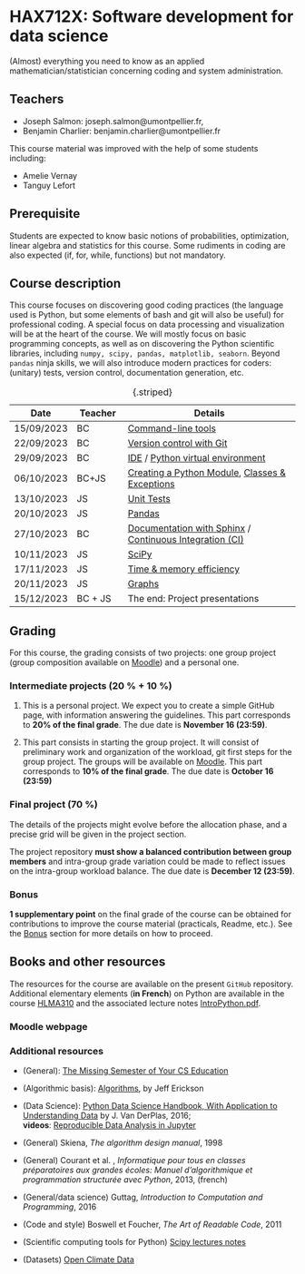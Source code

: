 # HAX712X: Software development for data science

(Almost) everything you need to know as an applied mathematician/statistician concerning coding and system administration.

## Teachers

- Joseph Salmon: joseph.salmon@umontpellier.fr,
- Benjamin Charlier: benjamin.charlier@umontpellier.fr

This course material was improved with the help of some students including:

- Amelie Vernay
- Tanguy Lefort


## Prerequisite

Students are expected to know basic notions of probabilities, optimization, linear algebra and statistics for this course.
Some rudiments in coding are also expected (if, for, while, functions) but not mandatory.

## Course description

This course focuses on discovering good coding practices (the language used is Python, but some elements of bash and git will also be useful) for professional coding.
A special focus on data processing and visualization will be at the heart of the course.
We will mostly focus on basic programming concepts, as well as on discovering the Python scientific libraries, including ```numpy, scipy, pandas, matplotlib, seaborn```.
Beyond `pandas` ninja skills, we will also introduce modern practices for coders: (unitary) tests, version control, documentation generation, etc.

|Date |Teacher |Details |
|------|------|---------------------|
|15/09/2023|BC|[Command-line tools](Courses/Bash/tp.qmd)|
|22/09/2023|BC|[Version control with Git](Courses/Git/tp.qmd)|
|29/09/2023|BC|[IDE](Courses/IDE/tp.qmd) / [Python virtual environment](Courses/Venv/tp.qmd)|
|06/10/2023|BC+JS|[Creating a Python Module](Courses/Python-modules/tp.qmd), [Classes & Exceptions](Courses/Classes_n_Exceptions/tp.qmd)|
|13/10/2023|JS|[Unit Tests](Courses/Test/tp.qmd)|
|20/10/2023|JS|[Pandas](Courses/Pandas/tp.qmd)|
|27/10/2023|BC|[Documentation with Sphinx](Courses/Docs/tp.qmd) /  [Continuous Integration (CI)](Courses/CI/tp.qmd)|
|10/11/2023|JS|[SciPy](Courses/ScipyNumpy/tp.qmd) |
|17/11/2023|JS|[Time & memory efficiency](Courses/TimeMemory/tp.qmd) |
|20/11/2023|JS|[Graphs](Courses/TimeMemory/tp.qmd) |
|15/12/2023|BC + JS|The end:  Project presentations |

:  {.striped}




## Grading

For this course, the grading consists of two projects: one group project (group composition available on [Moodle](https://moodle.umontpellier.fr/course/view.php?id=22454)) and a personal one.

### Intermediate projects (20 % + 10 %)

1. This is a personal project. We expect you to create a simple GitHub page, with information answering the guidelines. This part corresponds to **20% of the final grade**. The due date is **November 16 (23:59)**.

2. This part consists in starting the group project. It will consist of preliminary work and organization of the workload, git first steps for the group project. The groups will be available on [Moodle](https://moodle.umontpellier.fr/course/view.php?id=22454r). This part corresponds to **10% of the final grade**. The due date is **October 16 (23:59)**

### Final project (70 %)

The details of the projects might evolve before the allocation phase, and a precise grid will be given in the project section.

The project repository **must show a balanced contribution between group members** and intra-group grade variation could be made to reflect issues on the intra-group workload balance.
The due date is **December 12 (23:59)**.

### Bonus

**1 supplementary point** on the final grade of the course can be obtained for contributions to improve the course material (practicals, Readme, etc.).
See the [Bonus](Bonus/) section for more details on how to proceed.



## Books and other resources

The resources for the course are available on the present `GitHub` repository. Additional elementary elements (**in French**) on Python are available in the course [HLMA310](http://josephsalmon.eu/HLMA310.html) and the associated lecture notes [IntroPython.pdf](http://josephsalmon.eu/enseignement/Montpellier/HLMA310/IntroPython.pdf).

### Moodle webpage



### Additional resources

- (General): [The Missing Semester of Your CS Education](https://missing.csail.mit.edu/)
- (Algorithmic basis): [Algorithms](https://jeffe.cs.illinois.edu/teaching/algorithms/#book), by Jeff Erickson
- (Data Science): [Python Data Science Handbook, With Application to Understanding Data](https://jakevdp.github.io/PythonDataScienceHandbook/) by J. Van DerPlas, 2016;<br>
 **videos**: [Reproducible Data Analysis in Jupyter](http://jakevdp.github.io/blog/2017/03/03/reproducible-data-analysis-in-jupyter/)
- (General) Skiena, *The algorithm design manual*, 1998
- (General) Courant et al. , *Informatique pour tous en classes préparatoires aux grandes écoles: Manuel d'algorithmique et programmation structurée avec Python*, 2013, (french)
- (General/data science) Guttag, *Introduction to Computation and Programming*,
2016

- (Code and style) Boswell et Foucher, *The Art of Readable Code*, 2011
- (Scientific computing tools for Python) [Scipy lectures notes](http://www.scipy-lectures.org/)
- (Datasets) [Open Climate Data](http://openclimatedata.net/)
